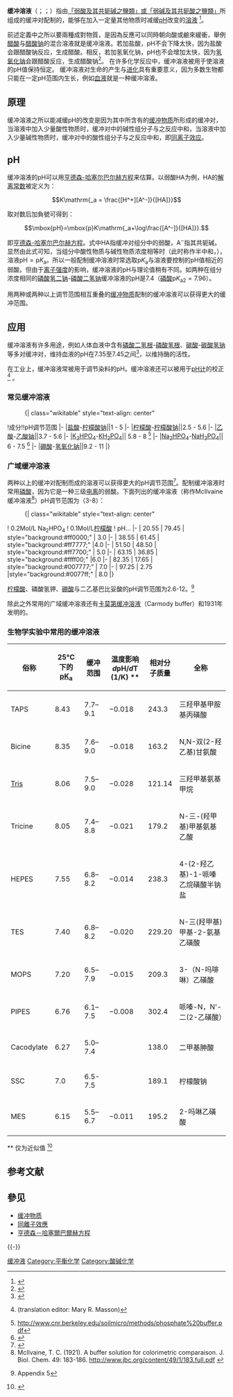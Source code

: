 {{NoteTA
|G1=Chemistry
|1 = zh-hans:体积分数; zh-hk:體積百分濃度; zh-tw:體積百分濃度;
|2 = zh-hans:百万分率; zh-hk:百萬分率; zh-tw:百萬分點濃度;
|3 = zh-hans:十亿分率; zh-hk:十億分率; zh-tw:十億分點濃度;
}}
{{酸鹼}}
'''缓冲溶液'''（{{lang-de|'''Pufferlösung'''}}；{{lang-en|'''buffer solution'''}}；{{lang-fr|'''solution tampon'''}}）指由[[共軛酸鹼對|「弱酸及其共轭碱之鹽類」或「弱碱及其共轭酸之鹽類」]]所组成的缓冲对配制的，能够在加入一定量其他物质时减缓[[pH|pH]]改变的[[溶液|溶液]]
<ref name="Hädener 普通化学 Allgemeine Chemie">{{cite book |title=Grundlagen der allgemeinen und anorganischen Chemie |last=Hädener |first=Alfons |coauthor=Kaufmann, Heinz |year=2006 |publisher=Birkhäuser |edition=14. Auflage |pages=S.151-152 |ISBN = 3764370416 }}</ref>。

前述定義中之所以要兩種成對物質，是因為反應可以同時朝向酸或鹼來緩衝，舉例[[醋酸|醋酸]]与[[醋酸钠|醋酸钠]]的混合溶液就是缓冲溶液。若加盐酸，pH不会下降太快，因为盐酸会跟醋酸钠反应，生成醋酸。相反，若加氢氧化钠，pH也不会增加太快，因为[[氢氧化钠|氢氧化钠]]会跟醋酸反应，生成醋酸钠<ref name="Latscha 普通化学 Allgemeine Chemie">
{{cite book |title=Allgemeine Chemie: Chemie-Basiswissen |last=Latscha |first=Hans-Peter |coauthors=Klein, Helmut Alfons; Mutz, Martin|year=2011|language=德语|publisher=Springer |edition=10. Auflage|pages=Seite 239 |ISBN = 3642175228 }}</ref>。
在许多化学反应中，缓冲溶液被用于使溶液的pH值保持恒定。
缓冲溶液对生命的产生与[[进化|进化]]具有重要意义，因为多数生物都只能在一定pH范围内生长，例如[[血液|血液]]就是一种缓冲溶液。

==原理==
{{Main|缓冲物质}}

缓冲溶液之所以能减缓pH的改变是因为其中所含有的[[缓冲物质|缓冲物质]]所形成的缓冲对，当溶液中加入少量酸性物质时，缓冲对中的碱性组分子与之反应中和，当溶液中加入少量碱性物质时，缓冲对中的酸性组分子与之反应中和，即[[同离子效应|同离子效应]]。

==pH==
缓冲溶液的pH可以用[[亨德森-哈塞尔巴尔赫方程|亨德森-哈塞尔巴尔赫方程]]来估算。以弱酸HA为例，HA的[[解离常数|解离常数]]被定义为： 
:<math> K\mathrm{_a = \frac{[H^+][A^-]}{[HA]}}</math>

取对数后加負號可得到：
:<math>\mbox{pH}=\mbox{p}K\mathrm{_a+\log\frac{[A^-]}{[HA]}}.</math>

即[[亨德森-哈塞尔巴尔赫方程|亨德森-哈塞尔巴尔赫方程]]。式中<math>\mathrm{HA}</math>指缓冲对组分中的弱酸，<math>\mathrm{A^-}</math>指其共轭碱。显然由此式可知，当组分中酸性物质与碱性物质浓度相等时（此时称作半中和，{{lang-en|half-neutralization}}），溶液<math>\mbox{pH}=\mbox{p}K\mathrm{_a}</math>。所以一般配制缓冲溶液时常选取<math>\mbox{p}K\mathrm{_a}</math>与溶液要控制的pH值相近的弱酸。但由于[[离子强度|离子强度]]的影响，缓冲溶液的pH与理论值稍有不同。如两种在组分浓度相同的[[磷酸氢二钠|磷酸氢二钠]]-[[磷酸二氢钠|磷酸二氢钠]]缓冲溶液的pH是7.4（[[磷酸|磷酸]]<math>\mbox{p}K\mathrm{_a}\mathrm{_2}=7.96</math>）。

用两种或两种以上调节范围相互重叠的[[缓冲物质|缓冲物质]]配制的缓冲溶液可以获得更大的缓冲范围。

==应用==
缓冲溶液有许多用途，例如人体血液中含有[[磷酸二氢根|磷酸二氢根]]-[[磷酸氢根|磷酸氢根]]、[[碳酸|碳酸]]-[[碳酸氢钠|碳酸氢钠]]等多对缓冲对，维持血液的pH在7.35至7.45之间<ref name="Scorpio 2000">{{cite book |title=Fundamentals of Acids, Bases, Buffers & Their Application to Biochemical Systems  |last=Scorpio |first=R. |year=2000 |publisher=|isbn=0787273740}}</ref>，以维持酶的活性。

在工业上，缓冲溶液常被用于调节染料的pH。缓冲溶液还可以被用于[[pH计|pH计]]的校正<ref name=hul>{{cite book |last= Hulanicki |first= A. |title= Reactions of acids and bases in analytical chemistry |publisher= Horwood |year= 1987 |isbn=0853123306}} (translation editor: Mary R. Masson)</ref>
。
=== 常见缓冲溶液 ===
:{| class="wikitable" style="text-align: center"
!成分!!pH调节范围
|-
|[[盐酸|盐酸]]-[[柠檬酸钠|柠檬酸钠]]||1 - 5
|-
|[[柠檬酸|柠檬酸]]-[[柠檬酸钠|柠檬酸钠]]||2.5 - 5.6
|-
|[[乙酸|乙酸]]-[[乙酸钠|乙酸钠]]||3.7 - 5.6
|-
|[[磷酸氢钾|K<sub>2</sub>HPO<sub>4</sub>]]-[[磷酸二氢钾|KH<sub>2</sub>PO<sub>4</sub>]]|| 5.8 - 8 <ref>http://www.cnr.berkeley.edu/soilmicro/methods/phosphate%20buffer.pdf</ref>
|-
|[[磷酸氢钠|Na<sub>2</sub>HPO<sub>4</sub>]]-[[磷酸二氢钠|NaH<sub>2</sub>PO<sub>4</sub>]]|| 6 - 7.5 <ref>{{cite web |url=http://wheat.pw.usda.gov/~lazo/methods/lazo/phosphat.html |title=存档副本 |accessdate=2010-07-05 |deadurl=yes |archiveurl=https://web.archive.org/web/20080829213747/http://wheat.pw.usda.gov/~lazo/methods/lazo/phosphat.html |archivedate=2008-08-29 }}</ref>
|-
|[[硼酸|硼酸]]-[[氢氧化钠|氢氧化钠]]||9.2 - 11
|}

===广域缓冲溶液===
两种以上的缓冲对配制而成的溶液可以获得更大的pH调节范围<ref name="Kunze 课本 Allgemeine Analyse">{{cite book |title=Grundlagen der quantitativen Analyse |last=Kunze |first=Udo R.|coauthor=Schwedt, Georg|year=2009|publisher=Wiley-VCH Verlag GmbH & Co. KGaA|edition=6. Auflage|pages=S.115-117|isbn=352732075X }}</ref>。配制缓冲溶液时常用[[磷酸|磷酸]]，因为它是一种三级[[电离|电离]]的弱酸。下面列出的缓冲溶液（称作McIlvaine缓冲溶液<ref>McIlvaine, T. C. (1921). A buffer solution for colorimetric comparaison. J. Biol. Chem. 49: 183-186. http://www.jbc.org/content/49/1/183.full.pdf {{Wayback|url=http://www.jbc.org/content/49/1/183.full.pdf |date=20150226111238 }}</ref>）pH调节范围为（3-8）：
:{| class="wikitable" style="text-align: center"
! 0.2Mol/L Na<sub>2</sub>HPO<sub>4</sub>
! 0.1Mol/L[[柠檬酸|柠檬酸]]
! pH...
|-
|  20.55 
| 79.45
| style="background:#ff0000;" | 3.0
|-
| 38.55
| 61.45
| style="background:#ff7777;" |4.0 
|-
|  51.50
|  48.50
| style="background:#ff7700;" | 5.0
|-
| 63.15
| 36.85
| style="background:#ffff00;" |6.0
|-
| 82.35
|  17.65
| style="background:#007777;" | 7.0
|-
| 97.25
| 2.75
|style="background:#0077ff;" | 8.0
|}

[[柠檬酸|柠檬酸]]、磷酸氢钾、[[硼酸|硼酸]]与二乙基巴比妥酸的pH调节范围为2.6-12。<ref>{{cite book |title=Vogel's textbook of quantitative chemical analysis |url=https://archive.org/details/vogelstextbookof0000voge_b7c0 |last=Medham |first=J. |coauthors= Denny, R.C.; Barnes, J.D.; Thomas, M |edition=5th. Ed.|year=2000 |publisher=Pearson Education |location=Harlow |isbn=0 582 22628 7}} Appendix 5</ref>

除此之外常用的广域缓冲溶液还有[[卡莫第缓冲溶液|卡莫第缓冲溶液]]（Carmody buffer）和1931年发明的{{link-en|布里顿-罗宾逊缓冲溶液|Britton-Robinson buffer}}。

=== 生物学实验中常用的缓冲溶液 ===
{| class="wikitable" style="text-align: center"
|- bgcolor="#DDDD22"
!俗称!! 25°C下的[[酸度系数|pK<sub>a</sub>]]<BR>!!缓冲范围!! 温度影响<BR>''d''pH/''d''T (1/K) ** !!相对分<BR>子质量!!全称
|-
| TAPS|| 8.43 || 7.7–9.1 || −0.018 || 243.3 || 三羟甲基甲胺基丙磺酸
|-
| Bicine || 8.35 || 7.6–9.0 || −0.018 || 163.2 || N,N-双(2-羟乙基)甘氨酸
|-
| [[三羟甲基氨基甲烷|Tris]] || 8.06 || 7.5–9.0 || −0.028 || 121.14 || 三羟甲基氨基甲烷
|-
| Tricine || 8.05 || 7.4–8.8 || −0.021 || 179.2 || N-三-(羟甲基)甲基氨基乙酸
|-
| HEPES || 7.55 || 6.8–8.2 || −0.014 || 238.3 ||4-(2-羟乙基)-1-哌嗪乙烷磺酸半钠盐
|-
| TES|| 7.40 || 6.8–8.2 || −0.020 || 229.20 ||  N-三(羟甲基)甲基-2-氨基乙磺酸
|-
| MOPS || 7.20 || 6.5–7.9 || −0.015 || 209.3 ||  3-（N-吗啡啉）乙磺酸
|-
| PIPES || 6.76 || 6.1–7.5 || −0.008 || 302.4 || 哌嗪-N，N'-二(2-乙磺酸）
|-
| Cacodylate ||  6.27 || 5.0–7.4 || || 138.0 || 二甲基胂酸
|-
|  SSC ||  7.0 || 6.5-7.5 || || 189.1 || 柠檬酸钠
|-
|MES || 6.15 || 5.5–6.7 || −0.011 ||  195.2 || 2-吗啉乙磺酸
|}

<nowiki>**</nowiki> 仅为近似值
<ref>{{Cite web |title = Buffer Reference Center |url = http://www.sigmaaldrich.com/life-science/core-bioreagents/biological-buffers/learning-center/buffer-reference-center.html |publisher = Sigma-Aldrich |accessdate = 2009-04-17 |archive-date = 2009-04-17 |archive-url = https://web.archive.org/web/20090417003507/http://www.sigmaaldrich.com/life-science/core-bioreagents/biological-buffers/learning-center/buffer-reference-center.html |dead-url = no }}</ref>

== 参考文献 ==
{{Reflist|2}}

== 參见 ==
* [[缓冲物质|缓冲物质]]
* [[同離子效應|同離子效應]]
* [[亨德森－哈塞爾巴爾赫方程|亨德森－哈塞爾巴爾赫方程]]

{{-}}
{{化学平衡}}
{{静脉注射治疗}}

[[Category:缓冲液|]]
[[Category:平衡化学|Category:平衡化学]]
[[Category:酸碱化学|Category:酸碱化学]]